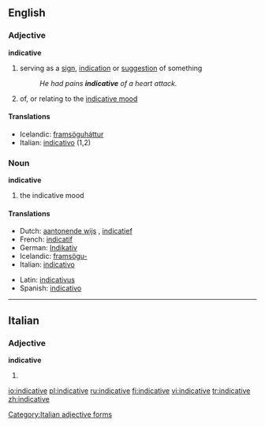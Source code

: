 ==English==
===Adjective===
'''indicative'''
# serving as a [[sign]], [[indication]] or [[suggestion]] of something
#:''He had pains '''indicative''' of a heart attack.''
#{{grammar}} of, or relating to the [[indicative mood]]

====Translations====
{{top}}
*Icelandic: [[framsöguháttur]] {{m}}
*Italian: [[indicativo]] (1,2)
{{mid}}
{{bottom}}

===Noun===
'''indicative'''
#{{grammar}} the indicative mood

====Translations====
{{top}}
*Dutch: [[aantonende wijs]] {{m}}, [[indicatief]] {{m}}
*French: [[indicatif]] {{m}}
*German: [[Indikativ]] {{m}}
*Icelandic: [[framsöguháttur|framsögu-]]
*Italian: [[indicativo]] {{m}}
{{mid}}
*Latin: [[indicativus]]
*Spanish: [[indicativo]]
{{bottom}}
----

==Italian==
===Adjective===
'''indicative''' {{p}}
# {{feminine of|indicativo#Adjective|indicativo}}

[[Category:Italian adjective forms]]

[[io:indicative]]
[[pl:indicative]]
[[ru:indicative]]
[[fi:indicative]]
[[vi:indicative]]
[[tr:indicative]]
[[zh:indicative]]